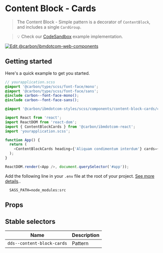 
# Content Block - Cards

> The Content Block - Simple pattern is a decorator of `ContentBlock`, and
> includes a single `CardGroup`.

> 💡 Check our
> [CodeSandbox](https://githubbox.com/carbon-design-system/ibm-dotcom-library/tree/master/packages/react/examples/codesandbox/patterns/blocks/ContentBlockCards)
> example implementation.

[![Edit @carbon/ibmdotcom-web-components](https://codesandbox.io/static/img/play-codesandbox.svg)](https://githubbox.com/carbon-design-system/ibm-dotcom-library/tree/master/packages/react/examples/codesandbox/patterns/blocks/ContentBlockCards)

## Getting started

Here's a quick example to get you started.

```scss
// yourapplication.scss
@import '@carbon/type/scss/font-face/mono';
@import '@carbon/type/scss/font-face/sans';
@include carbon--font-face-mono();
@include carbon--font-face-sans();

@import '@carbon/ibmdotcom-styles/scss/components/content-block-cards/content-block-cards';
```

```javascript
import React from 'react';
import ReactDOM from 'react-dom';
import { ContentBlockCards } from '@carbon/ibmdotcom-react';
import 'yourapplication.scss';

function App() {
  return (
    <ContentBlockCards heading={'Aliquam condimentum interdum'} cards={data} />
  );
}

ReactDOM.render(<App />, document.querySelector('#app'));
```

Add the following line in your `.env` file at the root of your project.
[See more details](https://github.com/carbon-design-system/ibm-dotcom-library/tree/master/packages/styles#usage)..

```
  SASS_PATH=node_modules:src
```

## Props

<Props of={ContentBlockCards} />

## Stable selectors

| Name                       | Description |
| -------------------------- | ----------- |
| `dds--content-block-cards` | Pattern     |

<Description markdown={contributing} />
